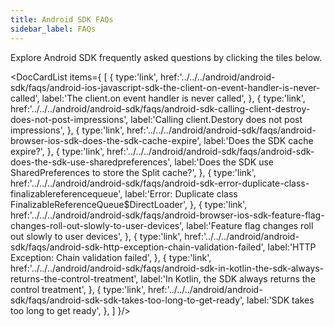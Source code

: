 ```yaml
---
title: Android SDK FAQs
sidebar_label: FAQs
---
```



Explore Android SDK frequently asked questions by clicking the tiles below.

<DocCardList items={
  [
    { 
      type:'link', href:'../../../android/android-sdk/faqs/android-ios-javascript-sdk-the-client-on-event-handler-is-never-called',
      label:'The client.on event handler is never called', 
    },
    { 
      type:'link', 
      href:'../../../android/android-sdk/faqs/android-sdk-calling-client-destroy-does-not-post-impressions', 
      label:'Calling client.Destory does not post impressions', 
    },
    { 
      type:'link', 
      href:'../../../android/android-sdk/faqs/android-browser-ios-sdk-does-the-sdk-cache-expire', 
      label:'Does the SDK cache expire?', 
    },
    { 
      type:'link', 
      href:'../../../android/android-sdk/faqs/android-sdk-does-the-sdk-use-sharedpreferences', 
      label:'Does the SDK use SharedPreferences to store the Split cache?', 
    },
    { 
      type:'link', 
      href:'../../../android/android-sdk/faqs/android-sdk-error-duplicate-class-finalizablereferencequeue', 
      label:'Error: Duplicate class FinalizableReferenceQueue$DirectLoader', 
    },
    { 
      type:'link', 
      href:'../../../android/android-sdk/faqs/android-browser-ios-sdk-feature-flag-changes-roll-out-slowly-to-user-devices', 
      label:'Feature flag changes roll out slowly to user devices', 
    },
    { 
      type:'link', 
      href:'../../../android/android-sdk/faqs/android-sdk-http-exception-chain-validation-failed', 
      label:'HTTP Exception: Chain validation failed', 
    },
    { 
      type:'link', 
      href:'../../../android/android-sdk/faqs/android-sdk-in-kotlin-the-sdk-always-returns-the-control-treatment', 
      label:'In Kotlin, the SDK always returns the control treatment', 
    },
    { 
      type:'link', 
      href:'../../../android/android-sdk/faqs/android-sdk-sdk-takes-too-long-to-get-ready', 
      label:'SDK takes too long to get ready', 
    },
  ]
}/>